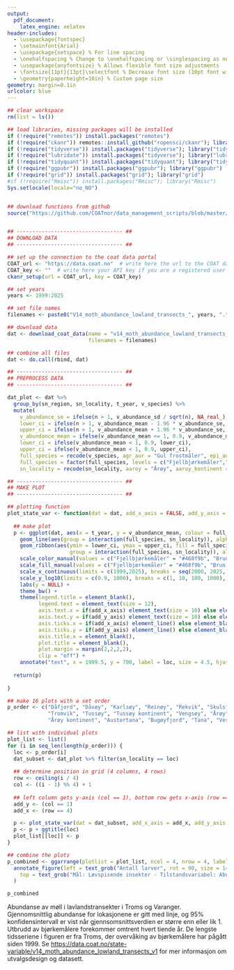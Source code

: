 ```yaml
---
output: 
  pdf_document: 
    latex_engine: xelatex
header-includes: 
  - \usepackage{fontspec}
  - \setmainfont{Arial}
  - \usepackage{setspace} % For line spacing
  - \onehalfspacing % Change to \onehalfspacing or \singlespacing as needed
  - \usepackage{anyfontsize} % Allows flexible font size adjustments
  - \fontsize{11pt}{13pt}\selectfont % Decrease font size (10pt font with 12pt line height)
  - \geometry{paperheight=10in} % Custom page size
geometry: margin=0.1in
urlcolor: blue
---
```



```r

## clear workspace
rm(list = ls())

## load libraries, missing packages will be installed
if (!require("remotes")) install.packages("remotes")
if (!require("ckanr")) remotes::install_github("ropensci/ckanr"); library("ckanr")
if (!require("tidyverse")) install.packages("tidyverse"); library("tidyverse")
if (!require("lubridate")) install.packages("tidyverse"); library("lubridate")
if (!require("tidyquant")) install.packages("tidyquant"); library("tidyquant")
if (!require("ggpubr")) install.packages("ggpubr"); library("ggpubr")
if (!require("grid")) install.packages("grid"); library("grid")
#if (!require("Rmisc")) install.packages("Rmisc"); library("Rmisc")
Sys.setlocale(locale="no_NO")


## download functions from github
source("https://github.com/COATnor/data_management_scripts/blob/master/download_data_from_coat_data_portal.R?raw=TRUE")


## ---------------------------------- ##
## DOWNLOAD DATA
## ---------------------------------- ##

## set up the connection to the coat data portal
COAT_url <- "https://data.coat.no"  # write here the url to the COAT data portal
COAT_key <- ""  # write here your API key if you are a registered user
ckanr_setup(url = COAT_url, key = COAT_key)

## set years 
years <- 1999:2025

## set file names 
filenames <- paste0("V14_moth_abundance_lowland_transects_", years, ".txt")

## download data
dat <- download_coat_data(name = "v14_moth_abundance_lowland_transects_v1",
                          filenames = filenames)

## combine all files
dat <- do.call(rbind, dat)


```

```r
## ---------------------------------- ##
## PREPROCESS DATA
## ---------------------------------- ##

dat_plot <- dat %>%
  group_by(sn_region, sn_locality, t_year, v_species) %>%
  mutate(
    v_abundance_se = ifelse(n > 1, v_abundance_sd / sqrt(n), NA_real_),
    lower_ci = ifelse(n > 1, v_abundance_mean - 1.96 * v_abundance_se, NA_real_),
    upper_ci = ifelse(n > 1, v_abundance_mean + 1.96 * v_abundance_se, NA_real_),
    v_abundance_mean = ifelse(v_abundance_mean <= 1, 0.9, v_abundance_mean), # replace zero mean abundance to display small values in a simple way
    lower_ci = ifelse(v_abundance_mean < 1, 0.9, lower_ci),
    upper_ci = ifelse(v_abundance_mean < 1, 0.9, upper_ci), 
    full_species = recode(v_species, agr_aur = "Gul frostmåler", epi_aut = "Fjellbjørkemåler", ope_bru = "Brun høstmåler"),
    full_species = factor(full_species, levels = c("Fjellbjørkemåler","Brun høstmåler", "Gul frostmåler")),
    sn_locality = recode(sn_locality, aaroy = "Årøy", aaroy_kontinent = "Årøy kontinent", daafjord = "Dåfjord", daavoy = "Dåvøy", karlsoy = "Karlsøy", reinoy = "Reinøy", rekvik = "Rekvik", skulsfjord = "Skulsfjord", tromvik = "Tromvik", tussoy = "Tussøy", tussoy_kontinent = "Tussøy kontinent", vengsoy = "Vengsøy", austertana = "Austertana", bugoyfjord = "Bugøyfjord", tana = "Tana", vestre_jakobselv = "Vestre Jakobselv"))


```

```r

## ---------------------------------- ##
## MAKE PLOT
## ---------------------------------- ##

## plotting function
plot_state_var <- function(dat = dat, add_x_axis = FALSE, add_y_axis = FALSE) {
  
  ## make plot
  p <- ggplot(dat, aes(x = t_year, y = v_abundance_mean, colour = full_species)) +
    geom_line(aes(group = interaction(full_species, sn_locality)), alpha = 0.8, linewidth = 0.8) +
    geom_ribbon(aes(ymin = lower_ci, ymax = upper_ci, fill = full_species,
                    group = interaction(full_species, sn_locality)), alpha = 0.3, colour = NA) +
    scale_color_manual(values = c("Fjellbjørkemåler" = "#468f9b", "Brun høstmåler" = "#d44100", "Gul frostmåler" = "#df8600")) +
    scale_fill_manual(values = c("Fjellbjørkemåler" = "#468f9b", "Brun høstmåler" = "#d44100", "Gul frostmåler" = "#df8600")) +
    scale_x_continuous(limits = c(1999,2025), breaks = seq(2000, 2025, 5)) +
    scale_y_log10(limits = c(0.9, 1000), breaks = c(1, 10, 100, 1000), oob = scales::rescale_none) +
    labs(y = NULL) +
    theme_bw() +
    theme(legend.title = element_blank(),
          legend.text = element_text(size = 12),
          axis.text.x = if(add_x_axis) element_text(size = 10) else element_blank(),
          axis.text.y = if(add_y_axis) element_text(size = 10) else element_blank(),
          axis.ticks.x = if(add_x_axis) element_line() else element_blank(),
          axis.ticks.y = if(add_y_axis) element_line() else element_blank(),
          axis.title.x = element_blank(),
          plot.title = element_blank(),
          plot.margin = margin(2,2,2,2),
          clip = "off") +
    annotate("text", x = 1999.5, y = 700, label = loc, size = 4.5, hjust = 0)
  
  return(p)
  
}

## make 16 plots with a set order
p_order <- c("Dåfjord", "Dåvøy", "Karlsøy", "Reinøy", "Rekvik", "Skulsfjord", 
             "Tromvik", "Tussøy", "Tussøy kontinent", "Vengsøy", "Årøy", 
             "Årøy kontinent", "Austertana", "Bugøyfjord", "Tana", "Vestre Jakobselv")

## list with individual plots
plot_list <- list()
for (i in seq_len(length(p_order))) {
  loc <- p_order[i]
  dat_subset <- dat_plot %>% filter(sn_locality == loc)
  
  ## determine position in grid (4 columns, 4 rows)
  row <- ceiling(i / 4)
  col <- ((i - 1) %% 4) + 1
  
  ## left column gets y-axis (col == 1), bottom row gets x-axis (row == 4)
  add_y <- (col == 1)
  add_x <- (row == 4)

  p <- plot_state_var(dat = dat_subset, add_x_axis = add_x, add_y_axis = add_y)
  p <- p + ggtitle(loc)
  plot_list[[loc]] <- p
}

## combine the plots
p_combined <- ggarrange(plotlist = plot_list, ncol = 4, nrow = 4, labels = NULL, common.legend = TRUE, legend = "bottom", align = "hv") %>%
  annotate_figure(left = text_grob("Antall larver", rot = 90, size = 14, vjust = 0.8),
    top = text_grob("Mål: Løvspisende insekter - Tilstandsvariabel: Abundanse av møll i lavlandstransekter", size = 16)
  )


```

```r

p_combined

```

Abundanse av møll i lavlandstransekter i Troms og Varanger. Gjennomsnittlig abundanse for lokasjonene er gitt med linje, og 95% konfidensintervall er vist når gjennsomsnittsverdien er større enn eller lik 1. Utbrudd av bjørkemålere forekommer omtrent hvert tiende år. De lengste tidsseriene i figuren er fra Troms, der overvåking av bjørkemålere har pågått siden 1999. Se [https://data.coat.no/state-variable/v14_moth_abundance_lowland_transects_v1](https://data.coat.no/state-variable/v14_moth_abundance_lowland_transects_v1) for mer informasjon om utvalgsdesign og datasett.
